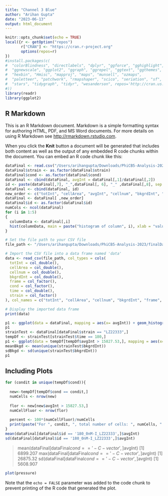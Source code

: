 ```yaml
---
title: "Channel 3 Blue"
author: "Arihan Gupta"
date: "2023-06-13"
output: html_document
---
```

```r
knitr::opts_chunk$set(echo = TRUE)
local({r <- getOption("repos")
       r["CRAN"] <- "https://cran.r-project.org" 
       options(repos=r)
})
#install.packages(c(
#  "colorBlindness", "directlabels", "dplyr", "ggforce", "gghighlight", 
#  "ggnewscale", "ggplot2", "ggraph", "ggrepel", "ggtext", "ggthemes", 
#  "hexbin", "Hmisc", "mapproj", "maps", "munsell", "ozmaps", 
#  "paletteer", "patchwork", "rmapshaper", "scico", "seriation", "sf", 
#  "stars", "tidygraph", "tidyr", "wesanderson", repos='http://cran.us.r-project.org'
#))
library(readr)
library(ggplot2)
```

## R Markdown

This is an R Markdown document. Markdown is a simple formatting syntax for authoring HTML, PDF, and MS Word documents. For more details on using R Markdown see <http://rmarkdown.rstudio.com>.

When you click the **Knit** button a document will be generated that includes both content as well as the output of any embedded R code chunks within the document. You can embed an R code chunk like this:

```r

dataFinal <- read.csv("/Users/arihangupta/Downloads/PhiCB5-Analysis-2023/final")
dataFinal$strain <- as.factor(dataFinal$strain)
dataFinal$cond <- as.factor(dataFinal$cond)
dataFinal <- cbind(dataFinal, avgInt = dataFinal[,1]/dataFinal[,2])
id <- paste(dataFinal[,7], "_",dataFinal[, 6], "_" ,dataFinal[,8], sep = "")
dataFinal <- cbind(dataFinal, id)
new_order <- c("totInt", "cellArea", "avgInt", "cellnum", "bkgrdInt", "frame", "cond", "time", "strain", "id")
dataFinal <- dataFinal[ ,new_order]
dataFinal$id <- as.factor(dataFinal$id)
numCols <- ncol(dataFinal)
for (i in 1:5)
{
  columnData <- dataFinal[,i]
  hist(columnData, main = paste("histogram of column", i), xlab = "value", col = "lightblue", breaks = 40)
}

```

```r


# Set the file path to your CSV file
file_path <- "/Users/arihangupta/Downloads/PhiCB5-Analysis-2023/finalData.csv"

# Import the CSV file into a data frame named 'data'
data <- read_csv(file_path, col_types = cols(
  totInt = col_double(),
  cellArea = col_double(),
  cellnum = col_double(),
  bkgrdInt = col_double(),
  frame = col_factor(),
  cond = col_factor(),
  time = col_double(),
  strain = col_factor()
), col_names = c("totInt", "cellArea", "cellnum", "bkgrdInt", "frame", "cond", "time", "strain"))

# Display the imported data frame
print(data)
```

```r
p1 <- ggplot(data = dataFinal, mapping = aes(x= avgInt)) + geom_histogram() + facet_wrap(~id)
p1
strainTest <- dataFinal[dataFinal$strain == "LZ22333",]
tempDf <- strainTest[strainTest$time == 180,]
p1 <- ggplot(data = tempDf[tempDf$avgInt > 15827.53,], mapping = aes(x= avgInt-15827.53, fill = cond)) + geom_histogram(binwidth = 700) + facet_wrap(~cond)
meanBkgd <- mean(unique(strainTest$bkgrdInt))
sdBkgd <- sd(unique(strainTest$bkgrdInt))
p1
```
## Including Plots
```r
for (condit in unique(tempDf$cond)){
  
  new<-tempDf[tempDf$cond == condit,]
  numCells <- nrow(new)
  
  flor <- new[new$avgInt > 15827.53,]
  numCellFluor <- nrow(flor)
  
  percent <- 100*(numCellFluor)/numCells
  print(paste("For ", condit, ", total number of cells: ", numCells, " Number of fluorescent cells: ", numCellFluor, " Percent of cells the fluoresce: ", percent))
}
mean(dataFinal[dataFinal$id == '180_0nM-I_LZ22333',]$avgInt)
sd(dataFinal[dataFinal$id == '180_0nM-I_LZ22333',]$avgInt)
```
> mean(dataFinal[dataFinal$cond == '-C-vector',]$avgInt)
[1] 6899.207
> max(dataFinal[dataFinal$cond == '-C-vector',]$avgInt)
[1] 26875.32
> sd(dataFinal[dataFinal$cond == '-C-vector',]$avgInt)
[1] 5608.907

```r
plot(pressure)
```

Note that the `echo = FALSE` parameter was added to the code chunk to prevent printing of the R code that generated the plot.

